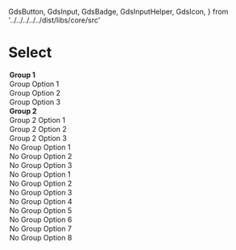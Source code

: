   GdsButton,
  GdsInput,
  GdsBadge,
  GdsInputHelper,
  GdsIcon,
} from '../../../../../dist/libs/core/src'

<Meta title="Components/Input/Select Native" />

# Select

<gds-main>
  <div>
    <gds-input
      label="Select label"
      id="test"
      pattern="[a-z]+"
      type="select-native"
      minlength="3"
      name="test"
      required
    >
      <gds-button
        variant="circle tertiary"
        data-label="test"
        effect="ripple"
        size="small"
        slot="trail"
      >
        <gds-icon name="chevron-down" slot="circle" />
      </gds-button>
      <gds-icon name="calendar" slot="lead" />
      <optgroup label="Group 1">
        <option>Group Option 1</option>
        <option>Group Option 2</option>
        <option>Group Option 3</option>
      </optgroup>
      <optgroup label="Group 2">
        <option>Group 2 Option 1</option>
        <option>Group 2 Option 2</option>
        <option>Group 2 Option 3</option>
      </optgroup>
      <option>No Group Option 1</option>
      <option>No Group Option 2</option>
      <option>No Group Option 3</option>
    </gds-input>

  </div>
  <div>
    <gds-input
      label="Select label"
      id="test"
      pattern="[a-z]+"
      type="select-native"
      minlength="3"
      name="test"
      required
    >
      <gds-button
        variant="circle tertiary"
        data-label="test"
        effect="ripple"
        size="small"
        slot="trail"
      >
        <gds-icon name="chevron-down" slot="circle" />
      </gds-button>
      <gds-icon name="calendar" slot="lead" />
      <option>No Group Option 1</option>
      <option>No Group Option 2</option>
      <option>No Group Option 3</option>
      <option>No Group Option 4</option>
      <option>No Group Option 5</option>
      <option>No Group Option 6</option>
      <option>No Group Option 7</option>
      <option>No Group Option 8</option>
    </gds-input>

  </div>
</gds-main>
